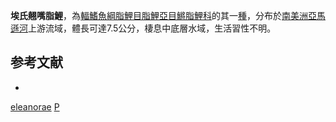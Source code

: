 {{Speciesbox
| status = NE
| status_system = IUCN3.1
| genus = Pyrrhulina
| species = eleanorae
| authority = [[Fowler|Fowler]], 1940
| synonyms = 
}}
'''埃氏翹嘴脂鯉'''，為[[輻鰭魚綱|輻鰭魚綱]][[脂鯉目|脂鯉目]][[脂鯉亞目|脂鯉亞目]][[鱂脂鯉科|鱂脂鯉科]]的其一[[種|種]]，分布於[[南美洲|南美洲]][[亞馬遜河|亞馬遜河]]上游流域，體長可達7.5公分，棲息中底層水域，生活習性不明。

==参考文献==
{{refbegin}}
*{{FishBase_species|genus=Pyrrhulina|species=eleanorae|year=2013|month=10}}
{{refend}}
{{Taxonbar|from=Q2893583}}

[[Category:翹嘴脂鯉屬|eleanorae]]
[[Category:1940年描述的魚類|P]]
